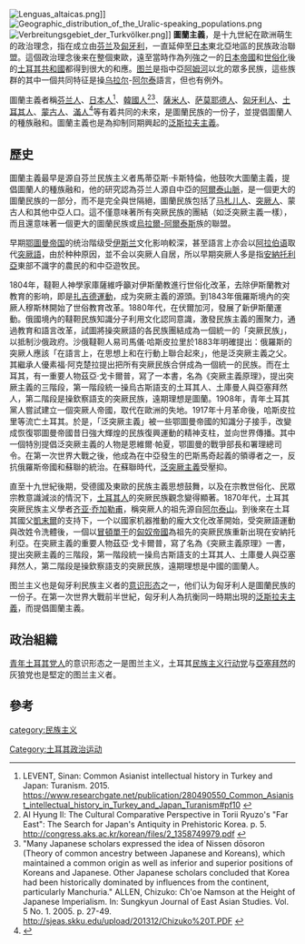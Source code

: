 [[File:Lenguas_altaicas.png|thumb]]]]
[[File:Geographic_distribution_of_the_Uralic-speaking_populations.png|thumb]]
[[File:Verbreitungsgebiet_der_Turkvölker.png|thumb]]]]
'''圖蘭主義'''，是十九世紀在歐洲萌生的政治理念，指在成立由[[芬兰|芬兰]]及[[匈牙利|匈牙利]]，一直延伸至[[日本|日本]]東北亞地區的民族政治聯盟。這個政治理念後来在整個東歐，遠至當時作為列強之一的[[日本帝國|日本帝國]]和[[世俗化|世俗化]]後的[[土耳其共和國|土耳其共和國]]都得到很大的和應。[[图兰|图兰]]是指中亞[[阿姆河|阿姆河]]以北的眾多民族，這些族群的其中一個共同特征是操[[乌拉尔|乌拉尔]]-[[阿尔泰|阿尔泰]]語言，但也有例外。

圖蘭主義者稱[[芬兰人|芬兰人]]、[[日本人|日本人]]<ref name="Sinan Levent">LEVENT, Sinan: Common Asianist intellectual history in Turkey and Japan: Turanism. 2015. https://www.researchgate.net/publication/280490550_Common_Asianist_intellectual_history_in_Turkey_and_Japan_Turanism#pf10 {{Wayback|url=https://www.researchgate.net/publication/280490550_Common_Asianist_intellectual_history_in_Turkey_and_Japan_Turanism#pf10 |date=20200412091518 }}</ref>、[[韓國人|韓國人]]<ref>AI Hyung Il: The Cultural Comparative Perspective in Torii Ryuzo's "Far East": The Search for Japan's Antiquity in Prehistoric Korea. p. 5. http://congress.aks.ac.kr/korean/files/2_1358749979.pdf {{Wayback|url=http://congress.aks.ac.kr/korean/files/2_1358749979.pdf |date=20200505102203 }}</ref><ref>"Many Japanese scholars expressed the idea of Nissen dōsoron (Theory of common ancestry between Japanese and Koreans), which maintained a common origin as well as inferior and superior positions of Koreans and Japanese. Other Japanese scholars concluded that Korea had been historically dominated by influences from the continent, particularly Manchuria." ALLEN, Chizuko: Ch'oe Namson at the Height of Japanese Imperialism. In: Sungkyun Journal of East Asian Studies. Vol. 5 No. 1. 2005. p. 27-49. http://sjeas.skku.edu/upload/201312/Chizuko%20T.PDF {{Wayback|url=http://sjeas.skku.edu/upload/201312/Chizuko%20T.PDF |date=20200323192653 }}</ref>、[[薩米人|薩米人]]、[[萨莫耶德人|萨莫耶德人]]、[[匈牙利人|匈牙利人]]、[[土耳其人|土耳其人]]、[[蒙古人|蒙古人]]、[[滿人|滿人]]<ref>{{cite web|url=https://www.raremaps.com/gallery/detail/50738?view=print|title=圖地布分族民ンラツ Ethnographical Card of Turanians (Uralo-Atlaians)|website=www.raremaps.com|accessdate=2019-10-06|archive-date=2020-08-21|archive-url=https://web.archive.org/web/20200821005046/https://www.raremaps.com/gallery/detail/50738?view=print|dead-url=no}}</ref>等有着共同的未來，是圖蘭民族的一份子，並提倡圖蘭人的種族融和。圖蘭主義也是為抑制同期興起的[[泛斯拉夫主義|泛斯拉夫主義]]。

== 歷史 ==
圖蘭主義最早是源自芬兰民族主义者馬蒂亞斯·卡斯特倫，他鼓吹大圖蘭主義，提倡圖蘭人的種族融和，他的研究認為芬兰人源自中亞的[[阿爾泰山脈|阿爾泰山脈]]，是一個更大的圖蘭民族的一部分，而不是完全與世隔絕，圖蘭民族包括了[[马札儿人|马札儿人]]、[[突厥人|突厥人]]、蒙古人和其他中亞人口。這不僅意味著所有突厥民族的團結（如泛突厥主義一樣），而且還意味著一個更大的圖蘭民族或[[乌拉尔-阿尔泰语系|烏拉爾-阿爾泰斯]]族的聯盟。

早期[[鄂圖曼帝国|鄂圖曼帝国]]的统治階级受[[伊斯兰教|伊斯兰]]文化影响較深，甚至語言上亦会以[[阿拉伯语|阿拉伯语]]取代[[突厥語|突厥語]]，由於种种原因，並不会以突厥人自居，所以早期突厥人多是指[[安納托利亞|安納托利亞]]東部不識字的農民的和中亞遊牧民。

1804年，韃靼人神學家庫薩維呼籲对伊斯蘭教進行世俗化改革，去除伊斯蘭教对教育的影响，即是[[扎吉德|扎吉德運動]]，成为突厥主義的源頭。到1843年俄羅斯境內的突厥人穆斯林開始了世俗教育改革。1880年代，在伏爾加河，發展了新伊斯蘭運動。俄國境內的韃靼民族知識分子利用文化認同意識，激發民族主義的團聚力，通過教育和語言改革，試圖將操突厥語的各民族團結成為一個統一的「突厥民族」，以抵制沙俄政府。沙俄韃靼人易司馬儀·哈斯皮拉里於1883年明確提出：俄羅斯的突厥人應該「在語言上，在思想上和在行動上聯合起來」，他是泛突厥主義之父。其繼承人優素福·阿克楚拉提出把所有突厥民族合併成為一個統一的民族。而在土耳其，有一重要人物茲亞·戈卡爾普，寫了一本書，名為《突厥主義原理》，提出突厥主義的三階段，第一階段統一操烏古斯語支的土耳其人、土庫曼人與亞塞拜然人，第二階段是操欽察語支的突厥民族，遠期理想是圖蘭。1908年，青年土耳其黨人嘗試建立一個突厥人帝國，取代在歐洲的失地。1917年十月革命後，哈斯皮拉里等流亡土耳其。於是，「泛突厥主義」被一些鄂圖曼帝國的知識分子接手，改變成恢復鄂圖曼帝國昔日強大輝煌的民族復興運動的精神支柱，並向世界傳播。其中一個特別提倡泛突厥主義的人物是恩維爾·帕夏，鄂圖曼的戰爭部長和署理總司令。在第一次世界大戰之後，他成為在中亞發生的巴斯馬奇起義的領導者之一，反抗俄羅斯帝國和蘇聯的統治。在蘇聯時代，[[泛突厥主义|泛突厥主義]]受壓抑。

直至十九世紀後期，受德國及東歐的民族主義思想鼓舞，以及在宗教世俗化、民眾宗教意識減淡的情況下，[[土耳其人|土耳其人]]的突厥民族觀念變得顯著。1870年代，土耳其突厥民族主义學者[[齐亚·乔加勒甫|齐亚·乔加勒甫]]，稱突厥人的祖先源自[[阿尔泰山|阿尔泰山]]。到後來在土耳其國父[[凱末爾|凱末爾]]的支持下，一个以國家机器推動的龐大文化改革開始，受突厥語運動與改姓令洗體後，一個以[[冒頓單于|冒頓單于]]的[[匈奴帝國|匈奴帝國]]為祖先的突厥民族重新出現在安納托利亞。在突厥主義的重要人物茲亞·戈卡爾普，寫了名為《突厥主義原理》一書，提出突厥主義的三階段，第一階段統一操烏古斯語支的土耳其人、土庫曼人與亞塞拜然人，第二階段是操欽察語支的突厥民族，遠期理想是中國的圖蘭人。

图兰主义也是匈牙利民族主义者的[[意识形态|意识形态]]之一，他们认为匈牙利人是圖蘭民族的一份子。在第一次世界大戰前半世紀，匈牙利人為抗衡同一時期出現的[[泛斯拉夫主義|泛斯拉夫主義]]，而提倡圖蘭主義。

== 政治組織 ==

[[青年土耳其党人|青年土耳其党人]]的意识形态之一是图兰主义，土耳其[[民族主义行动党|民族主义行动党]]与[[亞塞拜然|亞塞拜然]]的灰狼党也是堅定的图兰主义者。

== 參考 ==
{{Reflist}}

{{Pan-nationalist concepts}}
[[category:民族主义|category:民族主义]]
[[Category:土耳其政治运动|Category:土耳其政治运动]]